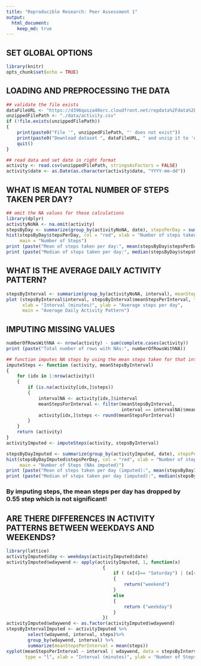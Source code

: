 ```yaml
---
title: "Reproducible Research: Peer Assessment 1"
output: 
  html_document:
    keep_md: true
---
```


## SET GLOBAL OPTIONS
```r
library(knitr)
opts_chunk$set(echo = TRUE)
```

## LOADING AND PREPROCESSING THE DATA
```r

## validate the file exists
dataFileURL <- "https://d396qusza40orc.cloudfront.net/repdata%2Fdata%2Factivity.zip"
unzippedFilePath <- "./data/activity.csv"
if (!file.exists(unzippedFilePath))
{
	print(paste0("File '", unzippedFilePath, "' does not exist"))
	print(paste0("Download dataset ", dataFileURL, " and unzip it to 'data' directory"))
	quit()
}

## read data and set date in right format
activity <- read.csv(unzippedFilePath, stringsAsFactors = FALSE)
activity$date <- as.Date(as.character(activity$date, "YYYY-mm-dd"))
```


## WHAT IS MEAN TOTAL NUMBER OF STEPS TAKEN PER DAY?
```r

## omit the NA values for these calculations
library(dplyr)
activityNoNA <- na.omit(activity)
stepsByDay <- summarize(group_by(activityNoNA, date), stepsPerDay = sum(steps))
hist(stepsByDay$stepsPerDay, col = "red", xlab = "Number of steps taken per day",
	 main = "Number of Steps")
print (paste("Mean of steps taken per day:", mean(stepsByDay$stepsPerDay)))
print (paste("Median of steps taken per day:", median(stepsByDay$stepsPerDay)))
```

## WHAT IS THE AVERAGE DAILY ACTIVITY PATTERN?
```r
stepsByInterval <- summarize(group_by(activityNoNA, interval), meanStepsPerInterval = mean(steps))
plot (stepsByInterval$interval, stepsByInterval$meanStepsPerInterval, type = "l",
	  xlab = "Interval (minutes)", ylab = "Average steps per day",
	  main = "Average Daily Activity Pattern")
```

## IMPUTING MISSING VALUES
```r
numberOfRowsWithNA <- nrow(activity) - sum(complete.cases(activity))
print (paste("Total number of rows with NAs:", numberOfRowsWithNA))

## function imputes NA steps by using the mean steps taken for that interval
imputeSteps <- function (activity, meanStepsByInterval)
{
	for (idx in 1:nrow(activity))
	{
		if (is.na(activity[idx,]$steps))
		{
			intervalNA <- activity[idx,]$interval
			meanStepsForInterval <- filter(meanStepsByInterval,
										   interval == intervalNA)$meanStepsPerInterval
			activity[idx,]$steps <- round(meanStepsForInterval)
		}
	}
	return (activity)
}
activityImputed <- imputeSteps(activity, stepsByInterval)

stepsByDayImputed <- summarize(group_by(activityImputed, date), stepsPerDay = sum(steps))
hist(stepsByDayImputed$stepsPerDay, col = "red", xlab = "Number of steps taken per day",
	 main = "Number of Steps (NAs imputed)")
print (paste("Mean of steps taken per day (imputed):", mean(stepsByDayImputed$stepsPerDay)))
print (paste("Median of steps taken per day (imputed):", median(stepsByDayImputed$stepsPerDay)))
```

### By imputing steps, the mean steps per day has dropped by 0.55 step which is not significant!

## ARE THERE DIFFERENCES IN ACTIVITY PATTERNS BETWEEN WEEKDAYS AND WEEKENDS?
```r
library(lattice)
activityImputed$day <- weekdays(activityImputed$date)
activityImputed$wdaywend <- apply(activityImputed, 1, function(x)
									{
										if ( (x[4]== "Saturday") | (x[4]== "Sunday") )
										{
											return("weekend")
										}
										else
										{
											return ("weekday")
										}
									})
activityImputed$wdaywend <- as.factor(activityImputed$wdaywend)
stepsByIntervalImputed <- activityImputed %>%
		select(wdaywend, interval, steps)%>%
		group_by(wdaywend, interval) %>%
		summarize(meanStepsPerInterval = mean(steps))
xyplot(meanStepsPerInterval ~ interval | wdaywend, data = stepsByIntervalImputed, layout = c(1,2),
	   type = "l", xlab = "Interval (minutes)", ylab = "Number of Steps")
```
